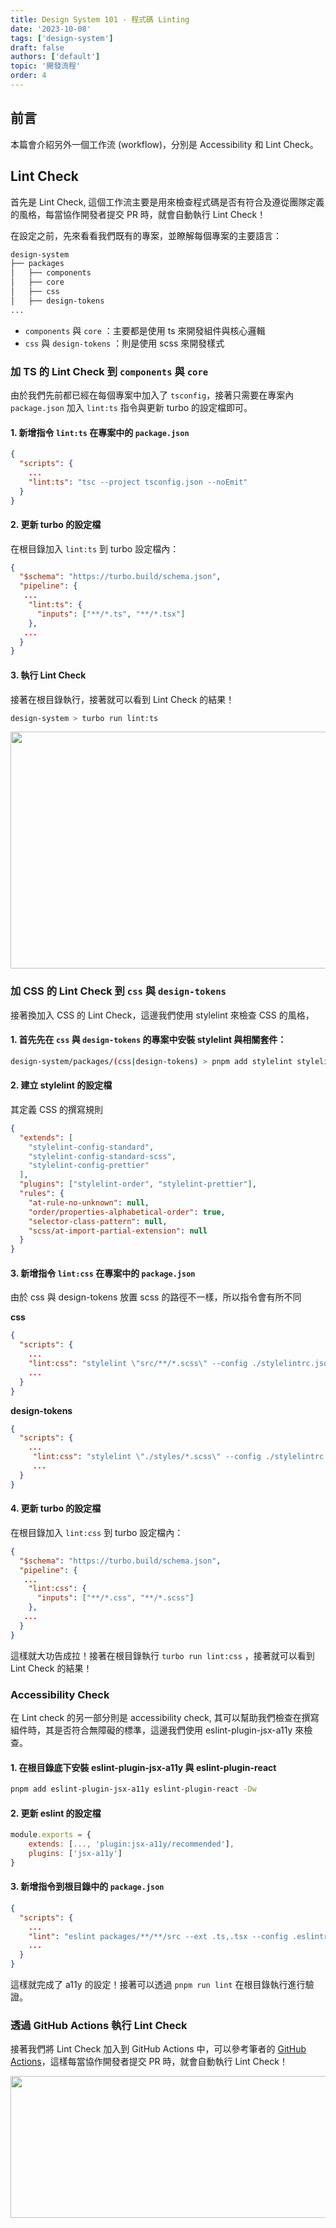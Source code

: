 ```yaml
---
title: Design System 101 - 程式碼 Linting
date: '2023-10-08'
tags: ['design-system']
draft: false
authors: ['default']
topic: '開發流程'
order: 4
---
```


## 前言

本篇會介紹另外一個工作流 (workflow)，分別是 Accessibility 和 Lint Check。

## Lint Check

首先是 Lint Check, 這個工作流主要是用來檢查程式碼是否有符合及遵從團隊定義的風格，每當協作開發者提交 PR 時，就會自動執行 Lint Check！

在設定之前，先來看看我們既有的專案，並瞭解每個專案的主要語言：

```bash
design-system
├── packages
│   ├── components
│   ├── core
│   ├── css
│   ├── design-tokens
...
```

- `components` 與 `core` ：主要都是使用 ts 來開發組件與核心邏輯
- `css` 與 `design-tokens` ：則是使用 scss 來開發樣式

### 加 TS 的 Lint Check 到 `components` 與 `core`

由於我們先前都已經在每個專案中加入了 `tsconfig`，接著只需要在專案內 `package.json` 加入 `lint:ts` 指令與更新 turbo 的設定檔即可。

#### 1. 新增指令 `lint:ts` 在專案中的 `package.json`

```json
{
  "scripts": {
    ...
    "lint:ts": "tsc --project tsconfig.json --noEmit"
  }
}
```

#### 2. 更新 turbo 的設定檔

在根目錄加入 `lint:ts` 到 turbo 設定檔內：

```json
{
  "$schema": "https://turbo.build/schema.json",
  "pipeline": {
   ...
    "lint:ts": {
      "inputs": ["**/*.ts", "**/*.tsx"]
    },
   ...
  }
}
```

#### 3. 執行 Lint Check

接著在根目錄執行，接著就可以看到 Lint Check 的結果！

```bash
design-system > turbo run lint:ts
```

<Image src="https://imgur.com/aMijA7S.png" width="708" height="379" />

### 加 CSS 的 Lint Check 到 `css` 與 `design-tokens`

接著換加入 CSS 的 Lint Check，這邊我們使用 stylelint 來檢查 CSS 的風格，

#### 1. 首先先在 `css` 與 `design-tokens` 的專案中安裝 stylelint 與相關套件：

```bash
design-system/packages/(css|design-tokens) > pnpm add stylelint stylelint-config-standard stylelint-config-standard-scss stylelint-order stylelint-prettier stylelint-config-prettier -D
```

#### 2. 建立 stylelint 的設定檔

其定義 CSS 的撰寫規則

```json
{
  "extends": [
    "stylelint-config-standard",
    "stylelint-config-standard-scss",
    "stylelint-config-prettier"
  ],
  "plugins": ["stylelint-order", "stylelint-prettier"],
  "rules": {
    "at-rule-no-unknown": null,
    "order/properties-alphabetical-order": true,
    "selector-class-pattern": null,
    "scss/at-import-partial-extension": null
  }
}
```

#### 3. 新增指令 `lint:css` 在專案中的 `package.json`

由於 css 與 design-tokens 放置 scss 的路徑不一樣，所以指令會有所不同

**css**

```json
{
  "scripts": {
    ...
    "lint:css": "stylelint \"src/**/*.scss\" --config ./stylelintrc.json",
    ...
  }
}
```

**design-tokens**

```json
{
  "scripts": {
    ...
     "lint:css": "stylelint \"./styles/*.scss\" --config ./stylelintrc.json",
     ...
  }
}
```

#### 4. 更新 turbo 的設定檔

在根目錄加入 `lint:css` 到 turbo 設定檔內：

```json
{
  "$schema": "https://turbo.build/schema.json",
  "pipeline": {
   ...
    "lint:css": {
      "inputs": ["**/*.css", "**/*.scss"]
    },
   ...
  }
}
```

這樣就大功告成拉！接著在根目錄執行 `turbo run lint:css` ，接著就可以看到 Lint Check 的結果！

### Accessibility Check

在 Lint check 的另一部分則是 accessibility check, 其可以幫助我們檢查在撰寫組件時，其是否符合無障礙的標準，這邊我們使用 eslint-plugin-jsx-a11y 來檢查。

#### 1. 在根目錄底下安裝 eslint-plugin-jsx-a11y 與 eslint-plugin-react

```bash
pnpm add eslint-plugin-jsx-a11y eslint-plugin-react -Dw
```

#### 2. 更新 eslint 的設定檔

```js
module.exports = {
    extends: [..., 'plugin:jsx-a11y/recommended'],
    plugins: ['jsx-a11y']
}
```

#### 3. 新增指令到根目錄中的 `package.json`

```json
{
  "scripts": {
    ...
    "lint": "eslint packages/**/**/src --ext .ts,.tsx --config .eslintrc.js --cache",
    ...
  }
}
```

這樣就完成了 a11y 的設定！接著可以透過 `pnpm run lint` 在根目錄執行進行驗證。

### 透過 GitHub Actions 執行 Lint Check

接著我們將 Lint Check 加入到 GitHub Actions 中，可以參考筆者的 [GitHub Actions](https://github.com/jingsu96/tocino/blob/main/.github/workflows/linting.yml)，這樣每當協作開發者提交 PR 時，就會自動執行 Lint Check！

<Image src="https://imgur.com/cqLwXg2.png" width="708" height="227" />
